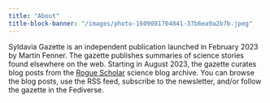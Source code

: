 ```yaml
---
title: "About"
title-block-banner: "/images/photo-1609081704841-37b6ea9a2b7b.jpeg"
---
```


Syldavia Gazette is an independent publication launched in February 2023 by Martin Fenner. The gazette publishes summaries of science stories found elsewhere on the web. Starting in August 2023, the gazette curates blog posts from the [Rogue Scholar](https://rogue-scholar.org) science blog archive. You can browse the blog posts, use the RSS feed, subscribe to the newsletter, and/or follow the gazette in the Fediverse.
